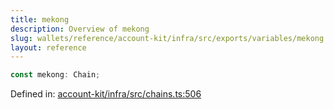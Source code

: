 ```yaml
---
title: mekong
description: Overview of mekong
slug: wallets/reference/account-kit/infra/src/exports/variables/mekong
layout: reference
---
```


```ts
const mekong: Chain;
```

Defined in: [account-kit/infra/src/chains.ts:506](https://github.com/alchemyplatform/aa-sdk/blob/e3c1a23e6e03f44bf2db3afddb97a91b175cba58/account-kit/infra/src/chains.ts#L506)
